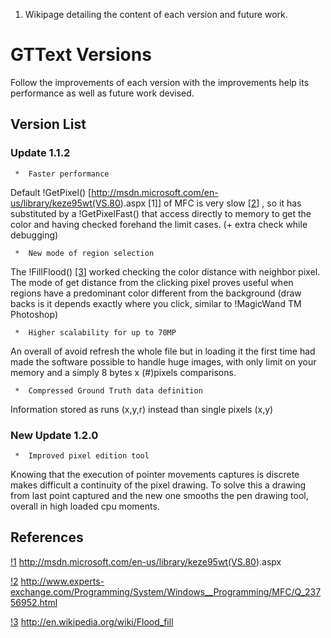 #Wikipage detailing the content of each version and future work.

= GTText Versions  =

Follow the improvements of each version with the improvements
help its performance as well as future work devised.
 

== Version List ==

===Update 1.1.2===

  *  Faster performance

Default !GetPixel() [http://msdn.microsoft.com/en-us/library/keze95wt(VS.80).aspx [1]] of MFC is very slow [http://www.experts-exchange.com/Programming/System/Windows__Programming/MFC/Q_23756952.html [2]]
, so it has substituted
by a !GetPixelFast() that access directly to memory to get the color and having checked  forehand the limit cases. (+ extra check while debugging)


  *  New mode of region selection

The !FillFlood() [http://en.wikipedia.org/wiki/Flood_fill [3]] worked checking the color distance with neighbor pixel.
The mode of get distance from the clicking pixel proves useful when regions have
a predominant color different from the background (draw backs is it depends exactly where
you click, similar to !MagicWand TM Photoshop) 

  *  Higher scalability for up to 70MP

An overall of avoid refresh the whole file but in loading it the first time had made
the software possible to handle huge images, with only limit on your memory and a simply 8 bytes x (#)pixels comparisons.

  *  Compressed Ground Truth data definition

Information stored as runs (x,y,r) instead than single pixels (x,y)


===New Update 1.2.0===

  *  Improved pixel edition tool

Knowing that the execution of pointer movements captures is discrete makes difficult a continuity of the pixel drawing. To solve this a drawing from last point captured and the new one smooths the pen drawing tool, overall in high loaded cpu moments.

==References==
[[!1]] http://msdn.microsoft.com/en-us/library/keze95wt(VS.80).aspx

[[!2]] http://www.experts-exchange.com/Programming/System/Windows__Programming/MFC/Q_23756952.html

[[!3]] http://en.wikipedia.org/wiki/Flood_fill